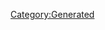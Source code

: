 {{Database/Costume/CostumeInfo
 |ID=341
 |DivaId=3
 |PrismCostumeId=31
 |Enabled=2
 |SkillId=33
 |EODICFLJAKO=False
 |AGBPBDODKBK=1
 |HMCOGDICFNB=1
 |LevelMax=0
 |HGBJODBCJDA=0
 |EGLDFPILJLG=0
 |GLEEPAFMPLO=False
 |IIELLEPEEFH=6560
}}
[[Category:Generated]]
